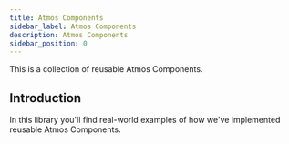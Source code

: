 ```yaml
---
title: Atmos Components
sidebar_label: Atmos Components
description: Atmos Components
sidebar_position: 0
---
```


This is a collection of reusable Atmos Components.

## Introduction

In this library you'll find real-world examples of how we've implemented reusable Atmos Components.
